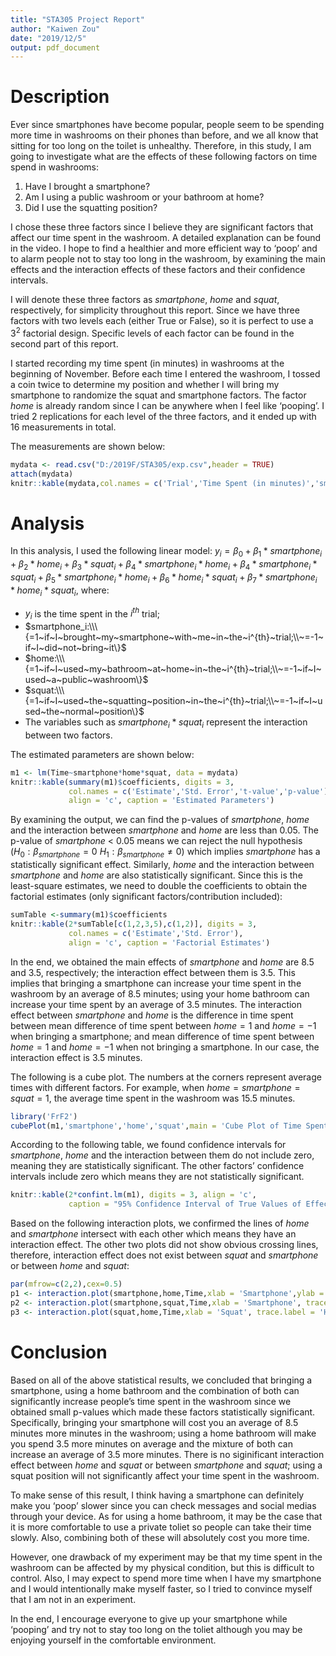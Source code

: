 ---
title: "STA305 Project Report"
author: "Kaiwen Zou"
date: "2019/12/5"
output: pdf_document
---

# Description
Ever since smartphones have become popular, people seem to be spending more time in washrooms on their phones than before, and we all know that sitting for too long on the toilet is unhealthy. Therefore, in this study, I am going to investigate what are the effects of these following factors on time spend in washrooms:

1. Have I brought a smartphone?
2. Am I using a public washroom or your bathroom at home?
3. Did I use the squatting position?

I chose these three factors since I believe they are significant factors that affect our time spent in the washroom. A detailed explanation can be found in the video. I hope to find a healthier and more efficient way to 'poop' and to alarm people not to stay too long in the washroom, by examining the main effects and the interaction effects of these factors and their confidence intervals.

I will denote these three factors as *smartphone*, *home* and *squat*, respectively, for simplicity throughout this report. Since we have three factors with two levels each (either True or False), so it is perfect to use a $3^2$ factorial design. Specific levels of each factor can be found in the second part of this report. 

I started recording my time spent (in minutes) in washrooms at the beginning of November. Before each time I entered the washroom, I tossed a coin twice to determine my position and whether I will bring my smartphone to randomize the squat and smartphone factors. The factor $home$ is already random since I can be anywhere when I feel like 'pooping'. I tried 2 replications for each level of the three factors, and it ended up with 16 measurements in total. 

The measurements are shown below:
```{r echo=FALSE}
mydata <- read.csv("D:/2019F/STA305/exp.csv",header = TRUE)
attach(mydata)
knitr::kable(mydata,col.names = c('Trial','Time Spent (in minutes)','smartphone','home','squat'), align = 'c', caption = 'Measurements from Washroom Experiment')
```

\pagebreak
# Analysis
  In this analysis, I used the following linear model:\newline
$y_i=\beta_0+\beta_1*smartphone_i+\beta_2*home_i+\beta_3*squat_i+\beta_4*smartphone_i*home_i+\beta_4*smartphone_i*squat_i+\beta_5*smartphone_i*home_i+\beta_6*home_i*squat_i+\beta_7*smartphone_i*home_i*squat_i$, where:  

- $y_i$ is the time spent in the $i^{th}$ trial;
- $smartphone_i:\\\{=1~if~I~brought~my~smartphone~with~me~in~the~i^{th}~trial;\\~=-1~if~I~did~not~bring~it\}$
- $home:\\\{=1~if~I~used~my~bathroom~at~home~in~the~i^{th}~trial;\\~=-1~if~I~used~a~public~washroom\}$
- $squat:\\\{=1~if~I~used~the~squatting~position~in~the~i^{th}~trial;\\~=-1~if~I~used~the~normal~position\}$
- The variables such as $smartphone_i*squat_i$ represent the interaction between two factors.

The estimated parameters are shown below:
```{r echo=FALSE}
m1 <- lm(Time~smartphone*home*squat, data = mydata)
knitr::kable(summary(m1)$coefficients, digits = 3, 
             col.names = c('Estimate','Std. Error','t-value','p-value'),
             align = 'c', caption = 'Estimated Parameters')
```

By examining the output, we can find the p-values of *smartphone*, *home* and the interaction between *smartphone* and *home* are less than 0.05. The p-value of *smartphone* < 0.05 means we can reject the null hypothesis $(H_0:\beta_{smartphone}=0~H_1:\beta_{smartphone}\neq0)$ which implies *smartphone* has a statistically significant effect. Similarly, *home* and the interaction between *smartphone* and *home* are also statistically significant. Since this is the least-square estimates, we need to double the coefficients to obtain the factorial estimates (only significant factors/contribution included):
```{r echo=FALSE}
sumTable <-summary(m1)$coefficients
knitr::kable(2*sumTable[c(1,2,3,5),c(1,2)], digits = 3, 
             col.names = c('Estimate','Std. Error'),
             align = 'c', caption = 'Factorial Estimates')
```

In the end, we obtained the main effects of *smartphone* and *home* are 8.5 and 3.5, respectively; the interaction effect between them is 3.5. This implies that bringing a smartphone can increase your time spent in the washroom by an average of 8.5 minutes; using your home bathroom can increase your time spent by an average of 3.5 minutes. The interaction effect between *smartphone* and *home* is the difference in time spent between mean difference of time spent between $home=1$ and $home=-1$ when bringing a smartphone; and mean difference of time spent between $home=1$ and $home=-1$ when not bringing a smartphone. In our case, the interaction effect is 3.5 minutes. 
  
The following is a cube plot. The numbers at the corners represent average times with different factors. For example, when $home=smartphone=squat=1$, the average time spent in the washroom was 15.5 minutes.
```{r echo=FALSE, fig.align='center', message=FALSE, warning=FALSE,out.width='30%'}
library('FrF2')
cubePlot(m1,'smartphone','home','squat',main = 'Cube Plot of Time Spent in the Washroom')
```

According to the following table, we found confidence intervals for *smartphone*, *home* and the interaction between them do not include zero, meaning they are statistically significant. The other factors' confidence intervals include zero which means they are not statistically significant.
```{r echo=FALSE}
knitr::kable(2*confint.lm(m1), digits = 3, align = 'c',
             caption = "95% Confidence Interval of True Values of Effects")
```

Based on the following interaction plots, we confirmed the lines of *home* and *smartphone* intersect with each other which means they have an interaction effect. The other two plots did not show obvious crossing lines, therefore, interaction effect does not exist between *squat* and *smartphone* or between *home* and *squat*:
```{r echo=FALSE, out.width='60%', fig.align='center'}
par(mfrow=c(2,2),cex=0.5)
p1 <- interaction.plot(smartphone,home,Time,xlab = 'Smartphone',ylab = 'Time Spent',type = 'l')
p2 <- interaction.plot(smartphone,squat,Time,xlab = 'Smartphone', trace.label = 'Squat',ylab = 'Time Spent')
p3 <- interaction.plot(squat,home,Time,xlab = 'Squat', trace.label = 'Home',ylab = 'Time Spent')
```


\newpage
# Conclusion
  Based on all of the above statistical results, we concluded that bringing a smartphone, using a home bathroom and the combination of both can significantly increase people's time spent in the washroom since we obtained small p-values which made these factors statistically significant. Specifically, bringing your smartphone will cost you an average of 8.5 minutes more minutes in the washroom; using a home bathroom will make you spend 3.5 more minutes on average and the mixture of both can increase an average of 3.5 more minutes. There is no siginificant interaction effect between *home* and *squat* or between *smartphone* and *squat*; using a squat position will not significantly affect your time spent in the washroom.  
  
  To make sense of this result, I think having a smartphone can definitely make you 'poop' slower since you can check messages and social medias through your device. As for using a home bathroom, it may be the case that it is more comfortable to use a private toliet so people can take their time slowly. Also, combining both of these will absolutely cost you more time.  
  
  However, one drawback of my experiment may be that my time spent in the washroom can be affected by my physical condition, but this is difficult to control. Also, I may expect to spend more time when I have my smartphone and I would intentionally make myself faster, so I tried to convince myself that I am not in an experiment.  
  
  In the end, I encourage everyone to give up your smartphone while 'pooping' and try not to stay too long on the toliet although you may be enjoying yourself in the comfortable environment. 